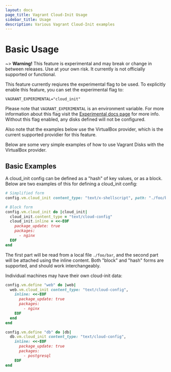 ```yaml
---
layout: docs
page_title: Vagrant Cloud-Init Usage
sidebar_title: Usage
description: Various Vagrant Cloud-Init examples
---
```


# Basic Usage

~> **Warning!** This feature is experimental and may break or
change in between releases. Use at your own risk. It currently is not officially
supported or functional.

This feature currently reqiures the experimental flag to be used. To explicitly enable this feature, you can set the experimental flag to:

```
VAGRANT_EXPERIMENTAL="cloud_init"
```

Please note that `VAGRANT_EXPERIMENTAL` is an environment variable. For more
information about this flag visit the [Experimental docs page](/docs/experimental)
for more info. Without this flag enabled, any disks defined will not be configured.

Also note that the examples below use the VirtualBox provider, which is the current
supported providier for this feature.

Below are some very simple examples of how to use Vagrant Disks with the VirtualBox provider.

## Basic Examples

A cloud_init config can be defined as a "hash" of key values, or as a block. Below
are two examples of this for defining a cloud_init config:

```ruby
# Simplified form
config.vm.cloud_init content_type: "text/x-shellscript", path: "./foo/bar.sh"

# Block form
config.vm.cloud_init do |cloud_init|
  cloud_init.content_type = "text/cloud-config"
  cloud_init.inline = <<-EOF
    package_update: true
    packages:
      - nginx
  EOF
end
```

The first part will be read from a local file `./foo/bar`, and the second part
will be attached using the inline content. Both "block" and "hash" forms are supported,
and should work interchangeably.

Individual machines may have their own cloud-init data:

```ruby
config.vm.define "web" do |web|
  web.vm.cloud_init content_type: "text/cloud-config",
    inline: <<-EOF
      package_update: true
      packages:
        - nginx
    EOF
  end
end

config.vm.define "db" do |db|
  db.vm.cloud_init content_type: "text/cloud-config",
    inline: <<-EOF
      package_update: true
      packages:
        - postgresql
    EOF
end
```

